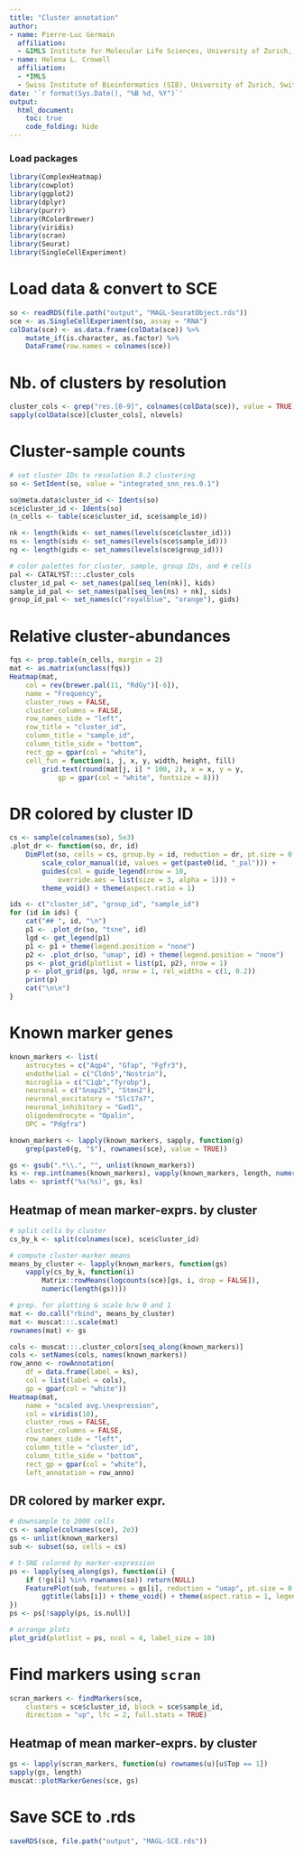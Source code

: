 ```yaml
---
title: "Cluster annotation"
author: 
- name: Pierre-Luc Germain
  affiliation:
  - &IMLS Institute for Molecular Life Sciences, University of Zurich, Switzerland
- name: Helena L. Crowell
  affiliation: 
  - *IMLS
  - Swiss Institute of Bioinformatics (SIB), University of Zurich, Switzerland
date: '`r format(Sys.Date(), "%B %d, %Y")`'
output:
  html_document:
    toc: true
    code_folding: hide
---
```


### Load packages
```r
library(ComplexHeatmap)
library(cowplot)
library(ggplot2)
library(dplyr)
library(purrr)
library(RColorBrewer)
library(viridis)
library(scran)
library(Seurat)
library(SingleCellExperiment)
```

# Load data & convert to SCE
```r
so <- readRDS(file.path("output", "MAGL-SeuratObject.rds"))
sce <- as.SingleCellExperiment(so, assay = "RNA")
colData(sce) <- as.data.frame(colData(sce)) %>% 
    mutate_if(is.character, as.factor) %>% 
    DataFrame(row.names = colnames(sce))
```

# Nb. of clusters by resolution
```r
cluster_cols <- grep("res.[0-9]", colnames(colData(sce)), value = TRUE)
sapply(colData(sce)[cluster_cols], nlevels)
```

# Cluster-sample counts
```r
# set cluster IDs to resolution 0.2 clustering
so <- SetIdent(so, value = "integrated_snn_res.0.1")

so@meta.data$cluster_id <- Idents(so)
sce$cluster_id <- Idents(so)
(n_cells <- table(sce$cluster_id, sce$sample_id))
```

```r
nk <- length(kids <- set_names(levels(sce$cluster_id)))
ns <- length(sids <- set_names(levels(sce$sample_id)))
ng <- length(gids <- set_names(levels(sce$group_id)))

# color palettes for cluster, sample, group IDs, and # cells
pal <- CATALYST:::.cluster_cols
cluster_id_pal <- set_names(pal[seq_len(nk)], kids)
sample_id_pal <- set_names(pal[seq_len(ns) + nk], sids)
group_id_pal <- set_names(c("royalblue", "orange"), gids)
```

# Relative cluster-abundances
```r
fqs <- prop.table(n_cells, margin = 2)
mat <- as.matrix(unclass(fqs))
Heatmap(mat,
    col = rev(brewer.pal(11, "RdGy")[-6]),
    name = "Frequency",
    cluster_rows = FALSE,
    cluster_columns = FALSE,
    row_names_side = "left",
    row_title = "cluster_id",
    column_title = "sample_id",
    column_title_side = "bottom",
    rect_gp = gpar(col = "white"),
    cell_fun = function(i, j, x, y, width, height, fill)
        grid.text(round(mat[j, i] * 100, 2), x = x, y = y, 
            gp = gpar(col = "white", fontsize = 8)))
```

# DR colored by cluster ID {.tabset}
```r
cs <- sample(colnames(so), 5e3)
.plot_dr <- function(so, dr, id)
    DimPlot(so, cells = cs, group.by = id, reduction = dr, pt.size = 0.4) +
        scale_color_manual(id, values = get(paste0(id, "_pal"))) + 
        guides(col = guide_legend(nrow = 10, 
            override.aes = list(size = 3, alpha = 1))) +
        theme_void() + theme(aspect.ratio = 1)

ids <- c("cluster_id", "group_id", "sample_id")
for (id in ids) {
    cat("## ", id, "\n")
    p1 <- .plot_dr(so, "tsne", id)
    lgd <- get_legend(p1)
    p1 <- p1 + theme(legend.position = "none")
    p2 <- .plot_dr(so, "umap", id) + theme(legend.position = "none")
    ps <- plot_grid(plotlist = list(p1, p2), nrow = 1)
    p <- plot_grid(ps, lgd, nrow = 1, rel_widths = c(1, 0.2))
    print(p)
    cat("\n\n")
}
```

# Known marker genes
```r
known_markers <- list(
    astrocytes = c("Aqp4", "Gfap", "Fgfr3"),
    endothelial = c("Cldn5","Nostrin"),
    microglia = c("C1qb","Tyrobp"),
    neuronal = c("Snap25", "Stmn2"),
    neuronal_excitatory = "Slc17a7",
    neuronal_inhibitory = "Gad1",
    oligodendrocyte = "Opalin",
    OPC = "Pdgfra")

known_markers <- lapply(known_markers, sapply, function(g) 
    grep(paste0(g, "$"), rownames(sce), value = TRUE))

gs <- gsub(".*\\.", "", unlist(known_markers))
ks <- rep.int(names(known_markers), vapply(known_markers, length, numeric(1)))
labs <- sprintf("%s(%s)", gs, ks)
```

## Heatmap of mean marker-exprs. by cluster
```r
# split cells by cluster
cs_by_k <- split(colnames(sce), sce$cluster_id)

# compute cluster-marker means
means_by_cluster <- lapply(known_markers, function(gs)
    vapply(cs_by_k, function(i)
        Matrix::rowMeans(logcounts(sce)[gs, i, drop = FALSE]), 
        numeric(length(gs))))

# prep. for plotting & scale b/w 0 and 1
mat <- do.call("rbind", means_by_cluster)
mat <- muscat:::.scale(mat)
rownames(mat) <- gs

cols <- muscat:::.cluster_colors[seq_along(known_markers)]
cols <- setNames(cols, names(known_markers))
row_anno <- rowAnnotation(
    df = data.frame(label = ks),
    col = list(label = cols),
    gp = gpar(col = "white")) 
Heatmap(mat,
    name = "scaled avg.\nexpression",
    col = viridis(10),
    cluster_rows = FALSE,
    cluster_columns = FALSE,
    row_names_side = "left",
    column_title = "cluster_id",
    column_title_side = "bottom",
    rect_gp = gpar(col = "white"),
    left_annotation = row_anno)
```

## DR colored by marker expr.
```r
# downsample to 2000 cells
cs <- sample(colnames(sce), 2e3)
gs <- unlist(known_markers)
sub <- subset(so, cells = cs)

# t-SNE colored by marker-expression
ps <- lapply(seq_along(gs), function(i) {
    if (!gs[i] %in% rownames(so)) return(NULL)
    FeaturePlot(sub, features = gs[i], reduction = "umap", pt.size = 0.4) +
        ggtitle(labs[i]) + theme_void() + theme(aspect.ratio = 1, legend.position = "none")
})
ps <- ps[!sapply(ps, is.null)]

# arrange plots
plot_grid(plotlist = ps, ncol = 4, label_size = 10)
```

# Find markers using `scran`
```r
scran_markers <- findMarkers(sce, 
    clusters = sce$cluster_id, block = sce$sample_id, 
    direction = "up", lfc = 2, full.stats = TRUE)
```

## Heatmap of mean marker-exprs. by cluster
```r
gs <- lapply(scran_markers, function(u) rownames(u)[u$Top == 1])
sapply(gs, length)
muscat::plotMarkerGenes(sce, gs)
```

# Save SCE to .rds
```r
saveRDS(sce, file.path("output", "MAGL-SCE.rds"))
```
